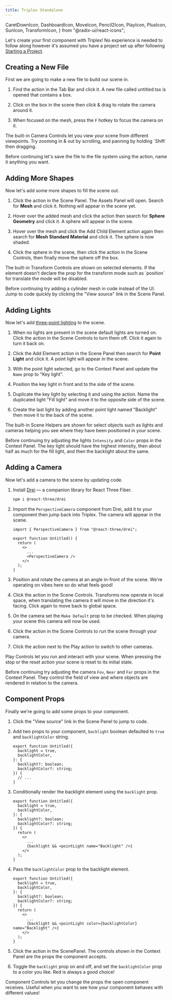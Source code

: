 ```yaml
---
title: Triplex Standalone
---
```


  CaretDownIcon,
  DashboardIcon,
  MoveIcon,
  Pencil2Icon,
  PlayIcon,
  PlusIcon,
  SunIcon,
  TransformIcon,
} from "@radix-ui/react-icons";

Let's create your first component with Triplex! No experience is needed to follow along however it's assumed you have a project set up after following [Starting a Project](/docs/get-started/starting-a-project).

## Creating a New File

First we are going to make a new file to build our scene in.

1. Find the <ActionLink icon={PlusIcon} href="/docs" name="New File" /> action in the Tab Bar and click it. A new file called untitled.tsx is opened that contains a box.

1. Click on the box in the scene then click & drag to rotate the camera around it.

1. When focused on the mesh, press the `F` hotkey to focus the camera on it.

<KnowledgeCallout>
  The built-in Camera Controls let you view your scene from different
  viewpoints. Try zooming in & out by scrolling, and panning by holding `Shift`
  then dragging.
</KnowledgeCallout>

Before continuing let's save the file to the file system using the <ActionLink icon="⌘ + S" href="/docs" name="Save" /> action, name it anything you want.

## Adding More Shapes

Now let's add some more shapes to fill the scene out.

1. Click the <ActionLink icon={PlusIcon} href="/docs" name="Add Element" /> action in the Scene Panel. The Assets Panel will open. Search for **Mesh** and click it. Nothing will appear in the scene yet.

1. Hover over the added mesh and click the <ActionLink icon={PlusIcon} href="/docs" name="Add Child Element" /> action then search for **Sphere Geometry** and click it. A sphere will appear in the scene.

1. Hover over the mesh and click the Add Child Element action again then search for **Mesh Standard Material** and click it. The sphere is now shaded.

1. Click the sphere in the scene, then click the <ActionLink icon={MoveIcon} href="/docs" name="Translate" /> action in the Scene Controls, then finally move the sphere off the box.

<KnowledgeCallout>
  The built-in Transform Controls are shown on selected elements. If the element
  doesn't declare the prop for the transform mode such as `position` for
  translate the mode will be disabled.
</KnowledgeCallout>

Before continuing try adding a cylinder mesh in code instead of the UI. Jump to code quickly by clicking the "View source" link in the Scene Panel.

## Adding Lights

Now let's add [three-point lighting](https://en.wikipedia.org/wiki/Three-point_lighting) to the scene.

1. When no lights are present in the scene default lights are turned on. Click the <ActionLink icon={SunIcon} href="/docs" name="Turn Off Default Lights" /> action in the Scene Controls to turn them off. Click it again to turn it back on.

1. Click the Add Element action in the Scene Panel then search for **Point Light** and click it. A point light will appear in the scene.

1. With the point light selected, go to the Context Panel and update the `Name` prop to "Key light".

1. Position the key light in front and to the side of the scene.

1. Duplicate the key light by selecting it and using the <ActionLink icon="⌘ + D" href="/docs" name="Duplicate Element" /> action. Name the duplicated light "Fill light" and move it to the opposite side of the scene.

1. Create the last light by adding another point light named "Backlight" then move it to the back of the scene.

<KnowledgeCallout>
  The built-in Scene Helpers are shown for select objects such as lights and
  cameras helping you see where they have been positioned in your scene.
</KnowledgeCallout>

Before continuing try adjusting the lights `Intensity` and `Color` props in the Context Panel. The key light should have the highest intensity, then about half as much for the fill light, and then the backlight about the same.

## Adding a Camera

Now let's add a camera to the scene by updating code.

1. Install [Drei](https://github.com/pmndrs/drei) — a companion library for React Three Fiber.

   ```bash filename="Terminal"
   npm i @react-three/drei
   ```

1. Import the `PerspectiveCamera` component from Drei, add it to your component then jump back into Triplex. The camera will appear in the scene.

   ```tsx filename="new-scene.tsx" {1,7}
   import { PerspectiveCamera } from "@react-three/drei";

   export function Untitled() {
     return (
       <>
         ...
         <PerspectiveCamera />
       </>
     );
   }
   ```

1. Position and rotate the camera at an angle in-front of the scene. We're operating on vibes here so do what feels good!

1. Click the <ActionLink icon={WorldSpaceIcon} href="/docs" name="Set Local Transform" /> action in the Scene Controls. Transforms now operate in local space, when translating the camera it will move in the direction it's facing. Click again to move back to global space.

1. On the camera set the `Make Default` prop to be checked. When playing your scene this camera will now be used.

1. Click the <ActionLink icon={PlayIcon} href="/docs" name="Play" /> action in the Scene Controls to run the scene through your camera.

1. Click the <ActionLink icon={CaretDownIcon} href="/docs" name="Set Play Camera" /> action next to the Play action to switch to other cameras.

<KnowledgeCallout>
  Play Controls let you run and interact with your scene. When pressing the stop
  or the reset action your scene is reset to its initial state.
</KnowledgeCallout>

Before continuing try adjusting the camera `Fov`, `Near` and `Far` props in the Context Panel. They control the field of view and where objects are rendered in relation to the camera.

## Component Props

Finally we're going to add some props to your component.

1. Click the "View source" link in the Scene Panel to jump to code.

1. Add two props to your component, `backlight` boolean defaulted to `true` and `backlightColor` string.

   ```tsx filename="new-scene.tsx" {2,3,5,6}
   export function Untitled({
     backlight = true,
     backlightColor,
   }: {
     backlight?: boolean;
     backlightColor?: string;
   }) {
     // ...
   }
   ```

1. Conditionally render the backlight element using the `backlight` prop.

   ```tsx filename="new-scene.tsx" {11}
   export function Untitled({
     backlight = true,
     backlightColor,
   }: {
     backlight?: boolean;
     backlightColor?: string;
   }) {
     return (
       <>
         ...
         {backlight && <pointLight name="Backlight" />}
       </>
     );
   }
   ```

1. Pass the `backlightColor` prop to the backlight element.

   ```tsx filename="new-scene.tsx" {11}
   export function Untitled({
     backlight = true,
     backlightColor,
   }: {
     backlight?: boolean;
     backlightColor?: string;
   }) {
     return (
       <>
         ...
         {backlight && <pointLight color={backlightColor} name="Backlight" />}
       </>
     );
   }
   ```

1. Click the <ActionLink icon={Pencil2Icon} href="/docs" name="Component Controls" /> action in the ScenePanel. The controls shown in the Context Panel are the props the component accepts.

1. Toggle the `backlight` prop on and off, and set the `backlightColor` prop to a color you like. Red is always a good choice!

<KnowledgeCallout>
  Component Controls let you change the props the open component receives.
  Useful when you want to see how your component behaves with different values!
</KnowledgeCallout>
